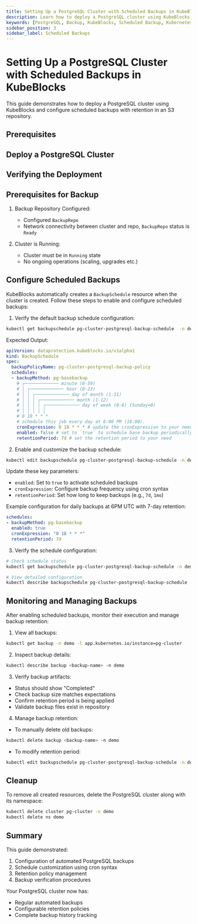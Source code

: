 ```yaml
---
title: Setting Up a PostgreSQL Cluster with Scheduled Backups in KubeBlocks
description: Learn how to deploy a PostgreSQL cluster using KubeBlocks and configure automated scheduled backups with retention in an S3 repository.
keywords: [PostgreSQL, Backup, KubeBlocks, Scheduled Backup, Kubernetes]
sidebar_position: 3
sidebar_label: Scheduled Backups
---
```



# Setting Up a PostgreSQL Cluster with Scheduled Backups in KubeBlocks

This guide demonstrates how to deploy a PostgreSQL cluster using KubeBlocks and configure scheduled backups with retention in an S3 repository.

## Prerequisites


<Prerequisites />

## Deploy a PostgreSQL Cluster


<CreatePGCluster />

## Verifying the Deployment


<VerifyPGCluster />

## Prerequisites for Backup

1. Backup Repository Configured:
   - Configured `BackupRepo`
   - Network connectivity between cluster and repo, `BackupRepo` status is `Ready`

2. Cluster is Running:
   - Cluster must be in `Running` state
   - No ongoing operations (scaling, upgrades etc.)

## Configure Scheduled Backups

KubeBlocks automatically creates a `BackupSchedule` resource when the cluster is created. Follow these steps to enable and configure scheduled backups:

1. Verify the default backup schedule configuration:

```bash
kubectl get backupschedule pg-cluster-postgresql-backup-schedule  -n demo -oyaml
```

Expected Output:
```yaml
apiVersion: dataprotection.kubeblocks.io/v1alpha1
kind: BackupSchedule
spec:
  backupPolicyName: pg-cluster-postgresql-backup-policy
  schedules:
  - backupMethod: pg-basebackup
    # ┌───────────── minute (0-59)
    # │ ┌───────────── hour (0-23)
    # │ │ ┌───────────── day of month (1-31)
    # │ │ │ ┌───────────── month (1-12)
    # │ │ │ │ ┌───────────── day of week (0-6) (Sunday=0)
    # │ │ │ │ │
    # 0 18 * * *
    # schedule this job every day at 6:00 PM (18:00).
    cronExpression: 0 18 * * * # update the cronExpression to your need
    enabled: false # set to `true` to schedule base backup periodically
    retentionPeriod: 7d # set the retention period to your need
```

2. Enable and customize the backup schedule:
```bash
kubectl edit backupschedule pg-cluster-postgresql-backup-schedule -n demo
```

Update these key parameters:
- `enabled`: Set to `true` to activate scheduled backups
- `cronExpression`: Configure backup frequency using cron syntax
- `retentionPeriod`: Set how long to keep backups (e.g., `7d`, `1mo`)

Example configuration for daily backups at 6PM UTC with 7-day retention:
```yaml
schedules:
- backupMethod: pg-basebackup
  enabled: true
  cronExpression: "0 18 * * *"
  retentionPeriod: 7d
```

3. Verify the schedule configuration:
```bash
# Check schedule status
kubectl get backupschedule pg-cluster-postgresql-backup-schedule -n demo -w

# View detailed configuration
kubectl describe backupschedule pg-cluster-postgresql-backup-schedule -n demo
```

## Monitoring and Managing Backups

After enabling scheduled backups, monitor their execution and manage backup retention:

1. View all backups:
```bash
kubectl get backup -n demo -l app.kubernetes.io/instance=pg-cluster
```

2. Inspect backup details:
```bash
kubectl describe backup <backup-name> -n demo
```

3. Verify backup artifacts:
- Status should show "Completed"
- Check backup size matches expectations
- Confirm retention period is being applied
- Validate backup files exist in repository

4. Manage backup retention:
- To manually delete old backups:
```bash
kubectl delete backup <backup-name> -n demo
```
- To modify retention period:
```bash
kubectl edit backupschedule pg-cluster-postgresql-backup-schedule -n demo
```

## Cleanup
To remove all created resources, delete the PostgreSQL cluster along with its namespace:

```bash
kubectl delete cluster pg-cluster -n demo
kubectl delete ns demo
```

## Summary

This guide demonstrated:
1. Configuration of automated PostgreSQL backups
2. Schedule customization using cron syntax
3. Retention policy management
4. Backup verification procedures

Your PostgreSQL cluster now has:
- Regular automated backups
- Configurable retention policies
- Complete backup history tracking
